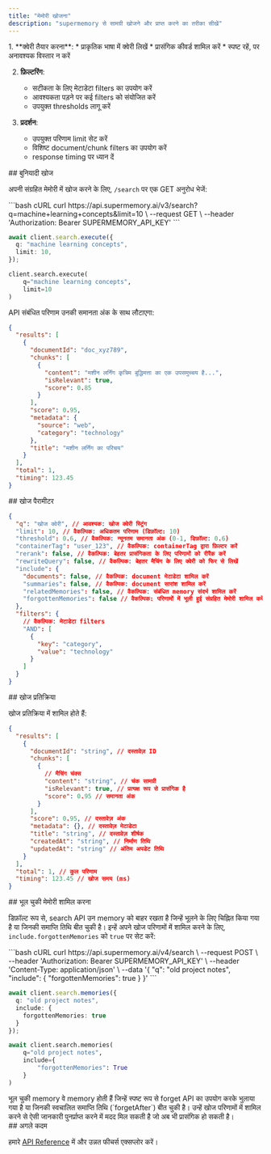 ```yaml
---
title: "मेमोरी खोजना"
description: "supermemory से सामग्री खोजने और प्राप्त करने का तरीका सीखें"
---
```


<Accordion title="सर्वोत्तम प्रक्रियाएँ" defaultOpen icon="sparkles">
  1. **क्वेरी तैयार करना**:
     * प्राकृतिक भाषा में क्वेरी लिखें
     * प्रासंगिक कीवर्ड शामिल करें
     * स्पष्ट रहें, पर अनावश्यक विस्तार न करें

  2. **फ़िल्टरिंग**:
     * सटीकता के लिए मेटाडेटा filters का उपयोग करें
     * आवश्यकता पड़ने पर कई filters को संयोजित करें
     * उपयुक्त thresholds लागू करें

  3. **प्रदर्शन**:
     * उपयुक्त परिणाम limit सेट करें
     * विशिष्ट document/chunk filters का उपयोग करें
     * response timing पर ध्यान दें
</Accordion>

<div id="basic-search">
  ## बुनियादी खोज
</div>

अपनी संग्रहित मेमोरी में खोज करने के लिए, `/search` पर एक GET अनुरोध भेजें:

<CodeGroup>
  ```bash cURL
  curl https://api.supermemory.ai/v3/search?q=machine+learning+concepts&limit=10 \
    --request GET \
    --header 'Authorization: Bearer SUPERMEMORY_API_KEY'
  ```

  ```typescript Typescript
  await client.search.execute({
    q: "machine learning concepts",
    limit: 10,
  });
  ```

  ```python Python
  client.search.execute(
      q="machine learning concepts",
      limit=10
  )
  ```
</CodeGroup>

API संबंधित परिणाम उनकी समानता अंक के साथ लौटाएगा:

```json
{
  "results": [
    {
      "documentId": "doc_xyz789",
      "chunks": [
        {
          "content": "मशीन लर्निंग कृत्रिम बुद्धिमत्ता का एक उपसमुच्चय है...",
          "isRelevant": true,
          "score": 0.85
        }
      ],
      "score": 0.95,
      "metadata": {
        "source": "web",
        "category": "technology"
      },
      "title": "मशीन लर्निंग का परिचय"
    }
  ],
  "total": 1,
  "timing": 123.45
}
```

<div id="search-parameters">
  ## खोज पैरामीटर
</div>

```json
{
  "q": "खोज क्वेरी", // आवश्यक: खोज क्वेरी स्ट्रिंग
  "limit": 10, // वैकल्पिक: अधिकतम परिणाम (डिफ़ॉल्ट: 10)
  "threshold": 0.6, // वैकल्पिक: न्यूनतम समानता अंक (0-1, डिफ़ॉल्ट: 0.6)
  "containerTag": "user_123", // वैकल्पिक: containerTag द्वारा फ़िल्टर करें
  "rerank": false, // वैकल्पिक: बेहतर प्रासंगिकता के लिए परिणामों को रीरैंक करें
  "rewriteQuery": false, // वैकल्पिक: बेहतर मैचिंग के लिए क्वेरी को फिर से लिखें
  "include": {
    "documents": false, // वैकल्पिक: document मेटाडेटा शामिल करें
    "summaries": false, // वैकल्पिक: document सारांश शामिल करें
    "relatedMemories": false, // वैकल्पिक: संबंधित memory संदर्भ शामिल करें
    "forgottenMemories": false // वैकल्पिक: परिणामों में भूली हुई संग्रहित मेमोरी शामिल करें
  },
  "filters": {
    // वैकल्पिक: मेटाडेटा filters
    "AND": [
      {
        "key": "category",
        "value": "technology"
      }
    ]
  }
}
```

<div id="search-response">
  ## खोज प्रतिक्रिया
</div>

खोज प्रतिक्रिया में शामिल होते हैं:

```json
{
  "results": [
    {
      "documentId": "string", // दस्तावेज़ ID
      "chunks": [
        {
          // मैचिंग चंक्स
          "content": "string", // चंक सामग्री
          "isRelevant": true, // प्रत्यक्ष रूप से प्रासंगिक है
          "score": 0.95 // समानता अंक
        }
      ],
      "score": 0.95, // दस्तावेज़ अंक
      "metadata": {}, // दस्तावेज़ मेटाडेटा
      "title": "string", // दस्तावेज़ शीर्षक
      "createdAt": "string", // निर्माण तिथि
      "updatedAt": "string" // अंतिम अपडेट तिथि
    }
  ],
  "total": 1, // कुल परिणाम
  "timing": 123.45 // खोज समय (ms)
}
```

<div id="including-forgotten-memories">
  ## भूल चुकी मेमोरी शामिल करना
</div>

डिफ़ॉल्ट रूप से, search API उन memory को बाहर रखता है जिन्हें भूलने के लिए चिह्नित किया गया है या जिनकी समाप्ति तिथि बीत चुकी है। इन्हें अपने खोज परिणामों में शामिल करने के लिए, `include.forgottenMemories` को `true` पर सेट करें:

<CodeGroup>
  ```bash cURL
  curl https://api.supermemory.ai/v4/search \
    --request POST \
    --header 'Authorization: Bearer SUPERMEMORY_API_KEY' \
    --header 'Content-Type: application/json' \
    --data '{
      "q": "old project notes",
      "include": {
        "forgottenMemories": true
      }
    }'
  ```

  ```typescript Typescript
  await client.search.memories({
    q: "old project notes",
    include: {
      forgottenMemories: true
    }
  });
  ```

  ```python Python
  await client.search.memories(
      q="old project notes",
      include={
          "forgottenMemories": True
      }
  )
  ```
</CodeGroup>

<Note>
  भूल चुकी memory वे memory होती हैं जिन्हें स्पष्ट रूप से forget API का उपयोग करके भुलाया गया है या जिनकी स्वचालित समाप्ति तिथि (`forgetAfter`) बीत चुकी है। उन्हें खोज परिणामों में शामिल करने से ऐसी जानकारी पुनर्प्राप्त करने में मदद मिल सकती है जो अब भी प्रासंगिक हो सकती है।
</Note>

<div id="next-steps">
  ## अगले कदम
</div>

हमारे [API Reference](/hi/api-reference/search-memories/search-memories) में और उन्नत फीचर्स एक्सप्लोर करें।